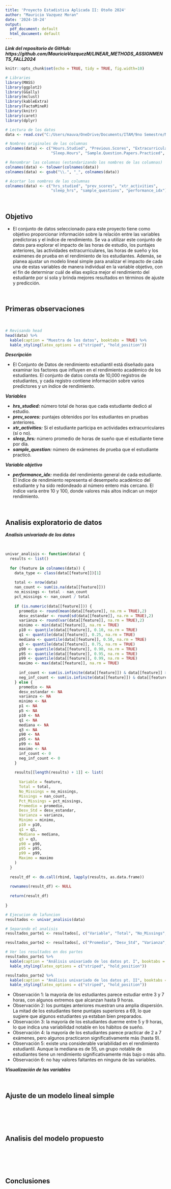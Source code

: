 ```yaml
---
title: 'Proyecto Estadistica Aplicada II: Otoño 2024'
author: "Mauricio Vazquez Moran"
date: '2024-10-24'
output:
  pdf_document: default
  html_document: default
---
```


***Link del repositorio de GitHub: https://github.com/MauricioVazquezM/LINEAR_METHODS_ASSIGNMENTS_FALL2024***

```r
knitr::opts_chunk$set(echo = TRUE, tidy = TRUE, fig.width=10)

# Libraries
library(MASS)  
library(ggplot2)
library(GGally)
library(mclust)
library(kableExtra)
library(FactoMineR)
library(knitr)
library(caret)
library(dplyr)
```

```r
# Lectura de los datos
data <- read.csv("C:/Users/mauva/OneDrive/Documents/ITAM/9no Semestre/METODOS LINEALES/REPOSITORIO/LINEAR_METHODS_ASSIGNMENTS_FALL2024/PROJECT/Student_Performance.csv")

# Nombres originales de las columnas
colnames(data) <- c("Hours.Studied", "Previous.Scores", "Extracurricular.Activities", 
                    "Sleep.Hours", "Sample.Question.Papers.Practiced", "Performance.Index")

# Renombrar las columnas (estandarizando los nombres de las columnas)
colnames(data) <- tolower(colnames(data))  
colnames(data) <- gsub("\\.", "_", colnames(data))  

# Acortar los nombres de las columnas
colnames(data) <- c("hrs_studied", "prev_scores", "xtr_activities", 
                    "sleep_hrs", "sample_questions", "performance_idx")
```

<br>

## Objetivo

* El conjunto de datos seleccionado para este proyecto tiene como objetivo proporcionar información sobre la relación entre las variables predictoras y el índice de rendimiento. Se va a utilizar este conjunto de datos para explorar el impacto de las horas de estudio, los puntajes anteriores, las actividades extracurriculares, las horas de sueño y los exámenes de prueba en el rendimiento de los estudiantes. Además, se planea ajustar un modelo lineal simple para analizar el impacto de cada una de estas variables de manera individual en la variable objetivo, con el fin de determinar cuál de ellas explica mejor el rendimiento del estudiante por sí sola y brinda mejores resultados en términos de ajuste y predicción.

<br>

## Primeras observaciones

<br>

```r
# Revisando head
head(data) %>%
  kable(caption = "Muestra de los datos", booktabs = TRUE) %>%
  kable_styling(latex_options = c("striped", "hold_position"))
```

***Descripción*** 

* El Conjunto de Datos de rendimiento estudiantil está diseñado para examinar los factores que influyen en el rendimiento académico de los estudiantes. El conjunto de datos consta de 10,000 registros de estudiantes, y cada registro contiene información sobre varios predictores y un índice de rendimiento.

***Variables***

* ***hrs_studied:*** número total de horas que cada estudiante dedicó al estudio.
* ***prev_scores:*** puntajes obtenidos por los estudiantes en pruebas anteriores.
* ***xtr_activities:*** Si el estudiante participa en actividades extracurriculares (sí o no).
* ***sleep_hrs:*** número promedio de horas de sueño que el estudiante tiene por día.
* ***sample_question:*** número de exámenes de prueba que el estudiante practicó.

***Variable objetivo***

* ***performance_idx:*** medida del rendimiento general de cada estudiante. El índice de rendimiento representa el desempeño académico del estudiante y ha sido redondeado al número entero más cercano. El índice varía entre 10 y 100, donde valores más altos indican un mejor rendimiento.


<br>

## Analisis exploratorio de datos

***Analisis univariado de los datos***

<br>

```r
univar_analisis <- function(data) {
  results <- list()
  
  for (feature in colnames(data)) {
    data_type <- class(data[[feature]])[1]
    
    total <- nrow(data)
    nan_count <- sum(is.na(data[[feature]]))
    no_missings <- total - nan_count
    pct_missings <- nan_count / total
    
    if (is.numeric(data[[feature]])) {
      promedio <- round(mean(data[[feature]], na.rm = TRUE),2)
      desv_estandar <- round(sd(data[[feature]], na.rm = TRUE),2)
      varianza <- round(var(data[[feature]], na.rm = TRUE),2)
      minimo <- min(data[[feature]], na.rm = TRUE)
      p10 <- quantile(data[[feature]], 0.10, na.rm = TRUE)
      q1 <- quantile(data[[feature]], 0.25, na.rm = TRUE)
      mediana <- quantile(data[[feature]], 0.50, na.rm = TRUE)
      q3 <- quantile(data[[feature]], 0.75, na.rm = TRUE)
      p90 <- quantile(data[[feature]], 0.90, na.rm = TRUE)
      p95 <- quantile(data[[feature]], 0.95, na.rm = TRUE)
      p99 <- quantile(data[[feature]], 0.99, na.rm = TRUE)
      maximo <- max(data[[feature]], na.rm = TRUE)
      
      inf_count <- sum(is.infinite(data[[feature]]) & data[[feature]] > 0)
      neg_inf_count <- sum(is.infinite(data[[feature]]) & data[[feature]] < 0)
    } else {
      promedio <- NA
      desv_estandar <- NA
      varianza <- NA
      minimo <- NA
      p1 <- NA
      p5 <- NA
      p10 <- NA
      q1 <- NA
      mediana <- NA
      q3 <- NA
      p90 <- NA
      p95 <- NA
      p99 <- NA
      maximo <- NA
      inf_count <- 0
      neg_inf_count <- 0
    }
    
    results[[length(results) + 1]] <- list(
      
      Variable = feature,
      Total = total,
      No_Missings = no_missings,
      Missings = nan_count,
      Pct_Missings = pct_missings,
      Promedio = promedio,
      Desv_Std = desv_estandar,
      Varianza = varianza,
      Minimo = minimo,
      p10 = p10,
      q1 = q1,
      Mediana = mediana,
      q3 = q3,
      p90 = p90,
      p95 = p95,
      p99 = p99,
      Maximo = maximo
    )
  }
  
  result_df <- do.call(rbind, lapply(results, as.data.frame))
  
  rownames(result_df) <- NULL
  
  return(result_df)
  
}

# Ejecucion de lafuncion
resultados <- univar_analisis(data)

# Separando el analisis
resultados_parte1 <- resultados[, c("Variable", "Total", "No_Missings", "Missings", "Pct_Missings")]

resultados_parte2 <- resultados[, c("Promedio", "Desv_Std", "Varianza", "Minimo", "p10", "q1", "Mediana", "q3", "p90", "p95", "p99", "Maximo")]

# Ver los resultados en dos partes
resultados_parte1 %>%
  kable(caption = "Análisis univariado de los datos pt. I", booktabs = TRUE) %>%
  kable_styling(latex_options = c("striped", "hold_position"))

resultados_parte2 %>%
  kable(caption = "Análisis univariado de los datos pt. II", booktabs = TRUE) %>%
  kable_styling(latex_options = c("striped", "hold_position"))

```

* Observación 1: la mayoría de los estudiantes parece estudiar entre 3 y 7 horas, con algunos extremos que alcanzan hasta 9 horas.
* Observación 2: los puntajes anteriores muestran una amplia dispersión. La mitad de los estudiantes tiene puntajes superiores a 69, lo que sugiere que algunos estudiantes ya estaban bien preparados.
* Observación 3: la mayoría de los estudiantes duerme entre 5 y 9 horas, lo que indica una variabilidad notable en los hábitos de sueño.
* Observación 4: la mayoría de los estudiantes parece practicar de 2 a 7 exámenes, pero algunos practicaron significativamente más (hasta 9).
* Observación 5: existe una considerable variabilidad en el rendimiento estudiantil. Aunque la mediana es de 55, un grupo notable de estudiantes tiene un rendimiento significativamente más bajo o más alto.
* Observación 6: no hay valores faltantes en ninguna de las variables.

***Visualización de las variables***



<br>

## Ajuste de un modelo lineal simple

<br>

```r

```

<br>

## Analisis del modelo propuesto

<br>

```r

```

<br>

## Conclusiones

<br>

```r

```

